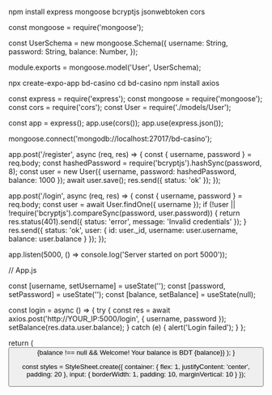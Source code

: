 npm install express mongoose bcryptjs jsonwebtoken cors

const mongoose = require('mongoose');

const UserSchema = new mongoose.Schema({
  username: String,
  password: String,
  balance: Number,
});

module.exports = mongoose.model('User', UserSchema);

npx create-expo-app bd-casino
cd bd-casino
npm install axios

const express = require('express');
const mongoose = require('mongoose');
const cors = require('cors');
const User = require('./models/User');

const app = express();
app.use(cors());
app.use(express.json());

mongoose.connect('mongodb://localhost:27017/bd-casino');

app.post('/register', async (req, res) => {
  const { username, password } = req.body;
  const hashedPassword = require('bcryptjs').hashSync(password, 8);
  const user = new User({ username, password: hashedPassword, balance: 1000 });
  await user.save();
  res.send({ status: 'ok' });
});

app.post('/login', async (req, res) => {
  const { username, password } = req.body;
  const user = await User.findOne({ username });
  if (!user || !require('bcryptjs').compareSync(password, user.password)) {
    return res.status(401).send({ status: 'error', message: 'Invalid credentials' });
  }
  res.send({ status: 'ok', user: { id: user._id, username: user.username, balance: user.balance } });
});

app.listen(5000, () => console.log('Server started on port 5000'));

// App.js

  const [username, setUsername] = useState('');
  const [password, setPassword] = useState('');
  const [balance, setBalance] = useState(null);

  const login = async () => {
    try {
      const res = await axios.post('http://YOUR_IP:5000/login', { username, password });
      setBalance(res.data.user.balance);
    } catch (e) {
      alert('Login failed');
    }
  };

  return (
    <View style={styles.container}>
      <TextInput placeholder="Username" onChangeText={setUsername} style={styles.input} />
      <TextInput placeholder="Password" onChangeText={setPassword} secureTextEntry style={styles.input} />
      <Button title="Login" onPress={login} />
      {balance !== null && <Text>Welcome! Your balance is BDT {balance}</Text>}
    </View>
  );
}

const styles = StyleSheet.create({
  container: { flex: 1, justifyContent: 'center', padding: 20 },
  input: { borderWidth: 1, padding: 10, marginVertical: 10 }
});
